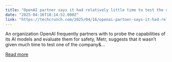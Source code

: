 ```yaml
---
title: "OpenAI partner says it had relatively little time to test the company’s o3 AI model"
date: "2025-04-16T18:14:52.000Z"
link: "https://techcrunch.com/2025/04/16/openai-partner-says-it-had-relatively-little-time-to-test-the-companys-new-ai-models/"
---
```


An organization OpenAI frequently partners with to probe the capabilities of its AI models and evaluate them for safety, Metr, suggests that it wasn&#8217;t given much time to test one of the company&...

[Read more](https://techcrunch.com/2025/04/16/openai-partner-says-it-had-relatively-little-time-to-test-the-companys-new-ai-models/)
